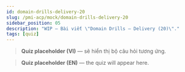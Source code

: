 ```yaml
---
id: domain-drills-delivery-20
slug: /pmi-acp/mock/domain-drills-delivery-20
sidebar_position: 05
description: "WIP — Bài viết \"Domain Drills — Delivery (20)\"."
tags: [quiz]
---
```



<Tabs groupId="lang">

<TabItem value="vi" label="VI" default>

> **Quiz placeholder (VI)** — sẽ hiển thị bộ câu hỏi tương ứng.

</TabItem>

<TabItem value="en" label="EN">

> **Quiz placeholder (EN)** — the quiz will appear here.

</TabItem>
</Tabs>

